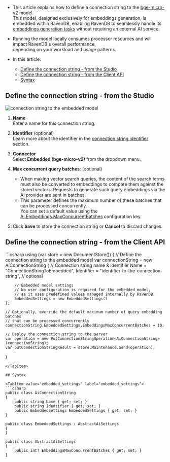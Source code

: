 
<Admonition type="note" title="">

* This article explains how to define a connection string to the [bge-micro-v2](https://huggingface.co/TaylorAI/bge-micro-v2) model.  
  This model, designed exclusively for embeddings generation, is embedded within RavenDB, enabling RavenDB to seamlessly handle its
  [embeddings generation tasks](../../../ai-integration/generating-embeddings/overview.mdx) without requiring an external AI service.

* Running the model locally consumes processor resources and will impact RavenDB's overall performance,  
  depending on your workload and usage patterns.

* In this article:
  * [Define the connection string - from the Studio](../../../ai-integration/connection-strings/embedded.mdx#define-the-connection-string---from-the-studio)
  * [Define the connection string - from the Client API](../../../ai-integration/connection-strings/embedded.mdx#define-the-connection-string---from-the-client-api)
  * [Syntax](../../../ai-integration/connection-strings/embedded.mdx#syntax)

</Admonition>

## Define the connection string - from the Studio

![connection string to the embedded model](../assets/embedded.png)

1. **Name**  
   Enter a name for this connection string.

2. **Identifier** (optional)  
   Learn more about the identifier in the [connection string identifier](../../../ai-integration/connection-strings/connection-strings-overview.mdx#the-connection-string-identifier) section.

3. **Connector**  
   Select **Embedded (bge-micro-v2)** from the dropdown menu.

4. **Max concurrent query batches**: (optional)
   * When making vector search queries, the content of the search terms must also be converted to embeddings to compare them against the stored vectors.
     Requests to generate such query embeddings via the AI provider are sent in batches.
   * This parameter defines the maximum number of these batches that can be processed concurrently.  
     You can set a default value using the [Ai.Embeddings.MaxConcurrentBatches](../../../server/configuration/ai-integration-configuration.mdx#aiembeddingsmaxconcurrentbatches) configuration key.

5. Click **Save** to store the connection string or **Cancel** to discard changes.

## Define the connection string - from the Client API

<TabItem value="create_connection_string_embedded" label="create_connection_string_embedded">
```csharp
using (var store = new DocumentStore())
{
    // Define the connection string to the embedded model
    var connectionString = new AiConnectionString
    {
        // Connection string name & identifier
        Name = "ConnectionStringToEmbedded", 
        Identifier = "identifier-to-the-connection-string", // optional
        
        // Embedded model settings
        // No user configuration is required for the embedded model,
        // as it uses predefined values managed internally by RavenDB.
        EmbeddedSettings = new EmbeddedSettings()
    };
    
    // Optionally, override the default maximum number of query embedding batches
    // that can be processed concurrently 
    connectionString.EmbeddedSettings.EmbeddingsMaxConcurrentBatches = 10;
    
    // Deploy the connection string to the server
    var operation = new PutConnectionStringOperation<AiConnectionString>(connectionString);
    var putConnectionStringResult = store.Maintenance.Send(operation);
}
```
</TabItem>

## Syntax

<TabItem value="embedded_settings" label="embedded_settings">
```csharp
public class AiConnectionString
{
    public string Name { get; set; }
    public string Identifier { get; set; }
    public EmbeddedSettings EmbeddedSettings { get; set; }
}

public class EmbeddedSettings : AbstractAiSettings
{
}

public class AbstractAiSettings
{
    public int? EmbeddingsMaxConcurrentBatches { get; set; }
}
```
</TabItem>
